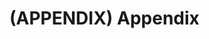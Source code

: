# (APPENDIX) Appendix {-}

<!-- opis danych do książki -->
<!-- opis po kolei wszystkich danych z pakietu oraz z udostępnionych plików -->
<!-- + wykresy i mapy -->
<!-- btw przygotuj dane z wyspy wolin do przykładów? -->